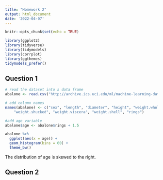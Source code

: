 ```yaml
---
title: "Homework 2"
output: html_document
date: '2022-04-07'
---
```



```r
knitr::opts_chunk$set(echo = TRUE)
```

```r
library(ggplot2)
library(tidyverse)
library(tidymodels)
library(corrplot)
library(ggthemes)
tidymodels_prefer()
```


## Question 1 
```r
# read the dataset into a data frame
abalone <- read.csv("http://archive.ics.uci.edu/ml/machine-learning-databases/abalone/abalone.data", header=FALSE)

# add column names
names(abalone) <- c("sex", "length", "diameter", "height", "weight.whole",
    "weight.shucked", "weight.viscera", "weight.shell", "rings")

#add age variable
abalone$age <- abalone$rings + 1.5

abalone %>% 
  ggplot(aes(x = age)) +
  geom_histogram(bins = 60) +
  theme_bw()
```

The distribution of age is skewed to the right.


## Question 2
